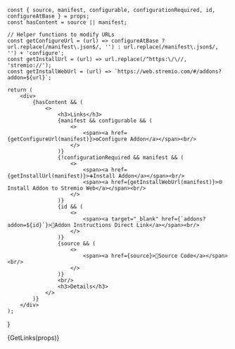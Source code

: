     const { source, manifest, configurable, configurationRequired, id, configureAtBase } = props;
    const hasContent = source || manifest;

    // Helper functions to modify URLs
    const getConfigureUrl = (url) => configureAtBase ? url.replace(/manifest\.json$/, '') : url.replace(/manifest\.json$/, '') + 'configure';
    const getInstallUrl = (url) => url.replace(/^https:\/\//, 'stremio://');
    const getInstallWebUrl = (url) => `https://web.stremio.com/#/addons?addon=${url}`;

    return (
        <div>
            {hasContent && (
                <>
                    <h3>Links</h3>
                    {manifest && configurable && (
                        <>
                            <span><a href={getConfigureUrl(manifest)}>⚙️Configure Addon</a></span><br/>
                        </>
                    )}
                    {!configurationRequired && manifest && (
                        <>
                            <span><a href={getInstallUrl(manifest)}>➕Install Addon</a></span><br/>
                            <span><a href={getInstallWebUrl(manifest)}>🌐Install Addon to Stremio Web</a></span><br/>
                        </>
                    )}
                    {id && (
                        <>
                            <span><a target="_blank" href={`addons?addon=${id}`}>🔗Addon Instructions Direct Link</a></span><br/>
                        </>
                    )}
                    {source && (
                        <>
                            <span><a href={source}>📝Source Code</a></span><br/>
                        </>
                    )}
                    <br/>
                    <h3>Details</h3>
                </>
            )}
        </div>
    );
}

{GetLinks(props)}
